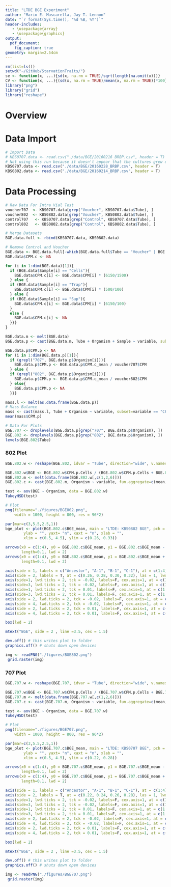 ```yaml
---
title: "LTDE BGE Experiment"
author: "Mario E. Muscarella, Jay T. Lennon"
date: "`r format(Sys.time(), '%d %B, %Y')`"
header-includes:
   - \usepackage{array}
   - \usepackage{graphics}
output: 
  pdf_document:
    fig_caption: true
geometry: margin=2.54cm
---
```


```r
rm(list=ls())
setwd("~/GitHub/StarvationTraits/")
se <- function(x, ...){sd(x, na.rm = TRUE)/sqrt(length(na.omit(x)))}
CV <- function(x, ...){(sd(x, na.rm = TRUE)/mean(x, na.rm = TRUE))*100}
library("png")
library("grid")
library("reshape")
```

# Overview


# Data Import
```r
# Import Data
# KBS0707.data <- read.csv("./data/BGE/20160216_BRBP.csv", header = T)
# Not using this run because it doesn't appear that the cultures grew enough
KBS0707.data <- read.csv("./data/BGE/20160228_BRBP.csv", header = T)
KBS0802.data <- read.csv("./data/BGE/20160214_BRBP.csv", header = T)

```

# Data Processing
```r
# Raw Data For Intra Vial Test
voucher707  <- KBS0707.data[grep("Voucher", KBS0707.data$Tube), ]
voucher802  <- KBS0802.data[grep("Voucher", KBS0802.data$Tube), ]
control707   <- KBS0707.data[grep("Control", KBS0707.data$Tube), ]
control802   <- KBS0802.data[grep("Control", KBS0802.data$Tube), ]

# Merge Datasets
BGE.data.full <- rbind(KBS0707.data, KBS0802.data)

# Remove Control and Voucher
BGE.data <- BGE.data.full[-which(BGE.data.full$Tube == "Voucher" | BGE.data.full$Tube == "Control"), ]
BGE.data$CPM.c <- NA

for (i in 1:dim(BGE.data)[1]){
  if (BGE.data$Sample[i] == "Cells"){
    BGE.data$CPM.c[i] <- BGE.data$CPM[i] * (6150/1500)
  } else {
  if (BGE.data$Sample[i] == "Trap"){
    BGE.data$CPM.c[i] <- BGE.data$CPM[i] * (500/100)
  } else {
  if (BGE.data$Sample[i] == "Sup"){
    BGE.data$CPM.c[i] <- BGE.data$CPM[i] * (6150/100)
  }
  else {
    BGE.data$CPM.c[i] <- NA
  }}}
}

BGE.data.m <- melt(BGE.data)
BGE.data.p <- cast(BGE.data.m, Tube + Organism + Sample ~ variable, subset=variable=="CPM.c",  fun.aggregate = c(mean, CV))

BGE.data.p$CPM.p <- NA
for (i in 1:dim(BGE.data.p)[1]){
  if (grepl("707", BGE.data.p$Organism[i])){
    BGE.data.p$CPM.p <- BGE.data.p$CPM.c_mean / voucher707$CPM
  } else {
  if (grepl("802", BGE.data.p$Organism[i])){
    BGE.data.p$CPM.p <- BGE.data.p$CPM.c_mean / voucher802$CPM
  } else{
    BGE.data.p$CPM.p <- NA
  }}} 

mass.l <- melt(as.data.frame(BGE.data.p))
# Mass Balance
mass <- cast(mass.l, Tube + Organism ~ variable, subset=variable == "CPM.p", fun.aggregate = sum)
mean(mass$CPM.p)

# Data For Plots
BGE.707 <- droplevels(BGE.data.p[grep("707", BGE.data.p$Organism), ])
BGE.802 <- droplevels(BGE.data.p[grep("802", BGE.data.p$Organism), ])
levels(BGE.802$Tube)
```

### 802 Plot
```r
BGE.802.w <- reshape(BGE.802, idvar = "Tube", direction="wide", v.names = "CPM.p", timevar = "Sample", drop = c("CPM.c_mean", "CPM.c_CV"))

BGE.802.w$BGE <- BGE.802.w$CPM.p.Cells / (BGE.802.w$CPM.p.Cells + BGE.802.w$CPM.p.Trap)
BGE.802.m <- melt(data.frame(BGE.802.w[,c(1,2,6)]))
BGE.802.c <- cast(BGE.802.m, Organism ~ variable, fun.aggregate=c(mean, se))

test <- aov(BGE ~ Organism, data = BGE.802.w)
TukeyHSD(test)

# Plot
png(filename="./figures/BGE802.png",
    width = 1000, height = 800, res = 96*2)

par(mar=c(3,5.5,2.5,1))
bge_plot <- plot(BGE.802.c$BGE_mean, main = "LTDE: KBS0802 BGE", pch = 15, cex = 1.5,
        ylab = "", yaxt= "n", xaxt = "n", xlab = "",
        xlim = c(0.5, 4.5), ylim = c(0.26, 0.33))

arrows(x0 = c(1:4), y0 = BGE.802.c$BGE_mean, y1 = BGE.802.c$BGE_mean - BGE.802.c$BGE_se, angle = 90,
       length=0.1, lwd = 2)
arrows(x0 = c(1:4), y0 = BGE.802.c$BGE_mean, y1 = BGE.802.c$BGE_mean + BGE.802.c$BGE_se, angle = 90,
       length=0.1, lwd = 2)

axis(side = 1, labels = c("Ancestor", "A-1", "B-1", "C-1"), at = c(1:4), lwd.ticks = 2, cex = 2)
axis(side = 2, labels = T, at = c(0.26, 0.28, 0.30, 0.32), las = 1, lwd.ticks = 2)
axis(side=1, lwd.ticks = 2, tck = -0.02, labels=F, cex.axis=1, at = c(1:4))
axis(side=3, lwd.ticks = 2, tck = -0.02, labels=F, cex.axis=1, at = c(1:4))
axis(side=1, lwd.ticks = 2, tck = 0.01, labels=F, cex.axis=1, at = c(1:4))
axis(side=3, lwd.ticks = 2, tck = 0.01, labels=F, cex.axis=1, at = c(1:4))
axis(side = 2, lwd.ticks = 2, tck = -0.02, labels=F, cex.axis=1, at = c(0.26, 0.28, 0.30, 0.32))
axis(side = 4, lwd.ticks = 2, tck = -0.02, labels=F, cex.axis=1, at = c(0.26, 0.28, 0.30, 0.32))
axis(side = 2, lwd.ticks = 2, tck = 0.01, labels=F, cex.axis=1, at = c(0.26, 0.28, 0.30, 0.32))
axis(side = 4, lwd.ticks = 2, tck = 0.01, labels=F, cex.axis=1, at = c(0.26, 0.28, 0.30, 0.32))

box(lwd = 2)

mtext("BGE", side = 2 , line =3.5, cex = 1.5)

dev.off() # this writes plot to folder
graphics.off() # shuts down open devices
```

```r
img <- readPNG("./figures/BGE802.png")
 grid.raster(img)
```

### 707 Plot
```r
BGE.707.w <- reshape(BGE.707, idvar = "Tube", direction="wide", v.names = "CPM.p", timevar = "Sample", drop = c("CPM.c_mean", "CPM.c_CV"))

BGE.707.w$BGE <- BGE.707.w$CPM.p.Cells / (BGE.707.w$CPM.p.Cells + BGE.707.w$CPM.p.Trap)
BGE.707.m <- melt(data.frame(BGE.707.w[,c(1,2,6)]))
BGE.707.c <- cast(BGE.707.m, Organism ~ variable, fun.aggregate=c(mean, se))

test <- aov(BGE ~ Organism, data = BGE.707.w)
TukeyHSD(test)

# Plot
png(filename="./figures/BGE707.png",
    width = 1000, height = 800, res = 96*2)

par(mar=c(3,5.5,2.5,1))
bge_plot <- plot(BGE.707.c$BGE_mean, main = "LTDE: KBS0707 BGE", pch = 15, cex = 1.5,
        ylab = "", yaxt= "n", xaxt = "n", xlab = "",
        xlim = c(0.5, 4.5), ylim = c(0.22, 0.28))

arrows(x0 = c(1:4), y0 = BGE.707.c$BGE_mean, y1 = BGE.707.c$BGE_mean - BGE.707.c$BGE_se, angle = 90,
       length=0.1, lwd = 2)
arrows(x0 = c(1:4), y0 = BGE.707.c$BGE_mean, y1 = BGE.707.c$BGE_mean + BGE.707.c$BGE_se, angle = 90,
       length=0.1, lwd = 2)

axis(side = 1, labels = c("Ancestor", "A-1", "B-1", "C-1"), at = c(1:4), lwd.ticks = 2, cex = 2)
axis(side = 2, labels = T, at = c(0.22, 0.24, 0.26, 0.28), las = 1, lwd.ticks = 2)
axis(side=1, lwd.ticks = 2, tck = -0.02, labels=F, cex.axis=1, at = c(1:4))
axis(side=3, lwd.ticks = 2, tck = -0.02, labels=F, cex.axis=1, at = c(1:4))
axis(side=1, lwd.ticks = 2, tck = 0.01, labels=F, cex.axis=1, at = c(1:4))
axis(side=3, lwd.ticks = 2, tck = 0.01, labels=F, cex.axis=1, at = c(1:4))
axis(side = 2, lwd.ticks = 2, tck = -0.02, labels=F, cex.axis=1, at = c(0.22, 0.24, 0.26, 0.28))
axis(side = 4, lwd.ticks = 2, tck = -0.02, labels=F, cex.axis=1, at = c(0.22, 0.24, 0.26, 0.28))
axis(side = 2, lwd.ticks = 2, tck = 0.01, labels=F, cex.axis=1, at = c(0.22, 0.24, 0.26, 0.28))
axis(side = 4, lwd.ticks = 2, tck = 0.01, labels=F, cex.axis=1, at = c(0.22, 0.24, 0.26, 0.28))

box(lwd = 2)

mtext("BGE", side = 2 , line =3.5, cex = 1.5)

dev.off() # this writes plot to folder
graphics.off() # shuts down open devices
```

```r
img <- readPNG("./figures/BGE707.png")
 grid.raster(img)
```